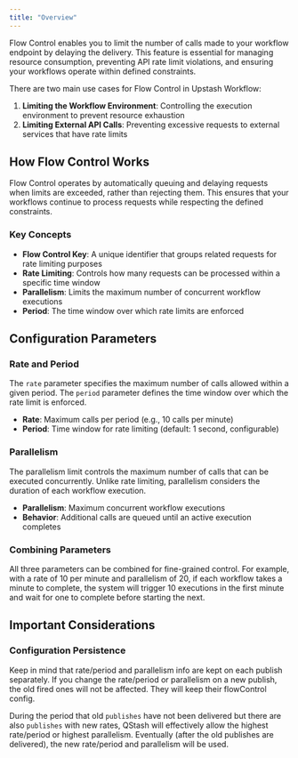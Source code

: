 ```yaml
---
title: "Overview"
---
```


Flow Control enables you to limit the number of calls made to your workflow endpoint by delaying the delivery.
This feature is essential for managing resource consumption, preventing API rate limit violations, and ensuring your workflows operate within defined constraints.

There are two main use cases for Flow Control in Upstash Workflow:

1. **Limiting the Workflow Environment**: Controlling the execution environment to prevent resource exhaustion
2. **Limiting External API Calls**: Preventing excessive requests to external services that have rate limits

## How Flow Control Works

Flow Control operates by automatically queuing and delaying requests when limits are exceeded, rather than rejecting them. This ensures that your workflows continue to process requests while respecting the defined constraints.

### Key Concepts

- **Flow Control Key**: A unique identifier that groups related requests for rate limiting purposes
- **Rate Limiting**: Controls how many requests can be processed within a specific time window
- **Parallelism**: Limits the maximum number of concurrent workflow executions
- **Period**: The time window over which rate limits are enforced

## Configuration Parameters

### Rate and Period

The `rate` parameter specifies the maximum number of calls allowed within a given period. The `period` parameter defines the time window over which the rate limit is enforced.

- **Rate**: Maximum calls per period (e.g., 10 calls per minute)
- **Period**: Time window for rate limiting (default: 1 second, configurable)

### Parallelism

The parallelism limit controls the maximum number of calls that can be executed concurrently. Unlike rate limiting, parallelism considers the duration of each workflow execution.

- **Parallelism**: Maximum concurrent workflow executions
- **Behavior**: Additional calls are queued until an active execution completes

### Combining Parameters

All three parameters can be combined for fine-grained control. For example, with a rate of 10 per minute and parallelism of 20, if each workflow takes a minute to complete, the system will trigger 10 executions in the first minute and wait for one to complete before starting the next.

## Important Considerations

### Configuration Persistence

<Warning>
Keep in mind that rate/period and parallelism info are kept on each publish separately. If you change the rate/period or parallelism on a new publish, the old fired ones will not be affected. They will keep their flowControl config.

During the period that old `publishes` have not been delivered but there are also `publishes` with new rates, QStash will effectively allow the highest rate/period or highest parallelism. Eventually (after the old publishes are delivered), the new rate/period and parallelism will be used.
</Warning>
